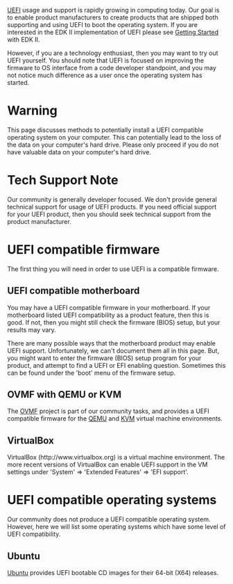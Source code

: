 <!-- [[Category:UEFI]] -->


[[UEFI]] usage and support is rapidly growing in computing today.  Our goal is to enable product manufacturers to create products that are shipped both supporting and using UEFI to boot the operating system.
If you are interested in the EDK II implementation of UEFI please see [[Getting Started]] with EDK II.

However, if you are a technology enthusiast, then you may want to try out UEFI yourself.  You should note that UEFI is focused on improving the firmware to OS interface from a code developer standpoint, and you may not notice much difference as a user once the operating system has started.

=Warning=
This page discusses methods to potentially install a UEFI compatible operating system on your computer.  This can potentially lead to the loss of the data on your computer's hard drive.  Please only proceed if you do not have valuable data on your computer's hard drive.

=Tech Support Note=
Our community is generally developer focused.  We don't provide general technical support for usage of UEFI products.  If you need official support for your UEFI product, then you should seek technical support from the product manufacturer.

=UEFI compatible firmware=
The first thing you will need in order to use UEFI is a compatible firmware.

==UEFI compatible motherboard==
You may have a UEFI compatible firmware in your motherboard.  If your motherboard listed UEFI compatibility as a product feature, then this is good.  If not, then you might still check the firmware (BIOS) setup, but your results may vary.

There are many possible ways that the motherboard product may enable UEFI support.  Unfortunately, we can't document them all in this page.  But, you might want to enter the firmware (BIOS) setup program for your product, and attempt to find a UEFI or EFI enabling question.  Sometimes this can be found under the 'boot' menu of the firmware setup.

==OVMF with QEMU or KVM==
The [http://www.tianocore.org/ovmf/ OVMF] project is part of our community tasks, and provides a UEFI compatible firmware for the [[Wikipedia:QEMU|QEMU]] and [[Wikipedia:KVM|KVM]] virtual machine environments.

==VirtualBox==
VirtualBox (http://www.virtualbox.org) is a virtual machine environment.  The more recent versions of VirtualBox can enable UEFI support in the VM settings under 'System' => 'Extended Features' => 'EFI support'.

=UEFI compatible operating systems=
Our community does not produce a UEFI compatible operating system.  However, here we will list some operating systems which have some level of UEFI compatibility.

==Ubuntu==
[[UEFI UBUNTU|Ubuntu]] provides UEFI bootable CD images for their 64-bit (X64) releases.